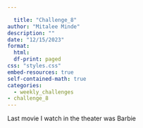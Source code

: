 ```yaml
---

  title: "Challenge_8"
author: "Mitalee Minde"
description: ""
date: "12/15/2023"
format:
  html:
  df-print: paged
css: "styles.css"
embed-resources: true
self-contained-math: true
categories:
  - weekly_challenges
- challenge_8
---
```


Last movie I watch in the theater was Barbie